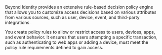 Beyond Identity provides an extensive rule-based decision policy engine that allows you to customize access decisions based on various attributes from various sources, such as user, device, event, and third-party integrations.

You create policy rules to allow or restrict access to users, devices, apps, and event behavior. It ensures that users attempting a specific transaction, such as authenticating to web apps or adding a device, must meet the policy rule requirements defined to gain access. 

